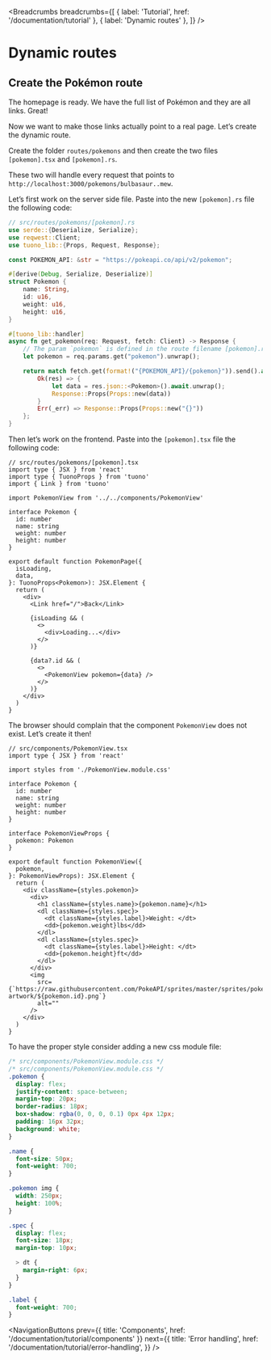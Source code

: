 
<MetaTags
  title="Tuono - Dynamic routes"
  canonical="https://tuono.dev/documentation/tutorial/dynamic-routes"
  description="Learn how to catch more endpoint with the same route loading dynamic data"
/>


<Breadcrumbs
  breadcrumbs={[
    { label: 'Tutorial', href: '/documentation/tutorial' },
    { label: 'Dynamic routes' },
  ]}
/>

# Dynamic routes

## Create the Pokémon route

The homepage is ready. We have the full list of Pokémon and they are all links. Great!

Now we want to make those links actually point to a real page. Let’s create the dynamic route.

Create the folder `routes/pokemons` and then create the two files `[pokemon].tsx` and `[pokemon].rs`.

These two will handle every request that points to `http://localhost:3000/pokemons/bulbasaur..mew`.

Let’s first work on the server side file. Paste into the new `[pokemon].rs` file the following code:

```rs
// src/routes/pokemons/[pokemon].rs
use serde::{Deserialize, Serialize};
use reqwest::Client;
use tuono_lib::{Props, Request, Response};

const POKEMON_API: &str = "https://pokeapi.co/api/v2/pokemon";

#[derive(Debug, Serialize, Deserialize)]
struct Pokemon {
    name: String,
    id: u16,
    weight: u16,
    height: u16,
}

#[tuono_lib::handler]
async fn get_pokemon(req: Request, fetch: Client) -> Response {
    // The param `pokemon` is defined in the route filename [pokemon].rs
    let pokemon = req.params.get("pokemon").unwrap();

    return match fetch.get(format!("{POKEMON_API}/{pokemon}")).send().await {
        Ok(res) => {
            let data = res.json::<Pokemon>().await.unwrap();
            Response::Props(Props::new(data))
        }
        Err(_err) => Response::Props(Props::new("{}"))
    };
}
```

Then let’s work on the frontend. Paste into the `[pokemon].tsx` file the following code:

```tsx
// src/routes/pokemons/[pokemon].tsx
import type { JSX } from 'react'
import type { TuonoProps } from 'tuono'
import { Link } from 'tuono'

import PokemonView from '../../components/PokemonView'

interface Pokemon {
  id: number
  name: string
  weight: number
  height: number
}

export default function PokemonPage({
  isLoading,
  data,
}: TuonoProps<Pokemon>): JSX.Element {
  return (
    <div>
      <Link href="/">Back</Link>

      {isLoading && (
        <>
          <div>Loading...</div>
        </>
      )}

      {data?.id && (
        <>
          <PokemonView pokemon={data} />
        </>
      )}
    </div>
  )
}
```

The browser should complain that the component `PokemonView` does not exist. Let’s create it then!

```tsx
// src/components/PokemonView.tsx
import type { JSX } from 'react'

import styles from './PokemonView.module.css'

interface Pokemon {
  id: number
  name: string
  weight: number
  height: number
}

interface PokemonViewProps {
  pokemon: Pokemon
}

export default function PokemonView({
  pokemon,
}: PokemonViewProps): JSX.Element {
  return (
    <div className={styles.pokemon}>
      <div>
        <h1 className={styles.name}>{pokemon.name}</h1>
        <dl className={styles.spec}>
          <dt className={styles.label}>Weight: </dt>
          <dd>{pokemon.weight}lbs</dd>
        </dl>
        <dl className={styles.spec}>
          <dt className={styles.label}>Height: </dt>
          <dd>{pokemon.height}ft</dd>
        </dl>
      </div>
      <img
        src={`https://raw.githubusercontent.com/PokeAPI/sprites/master/sprites/pokemon/other/official-artwork/${pokemon.id}.png`}
        alt=""
      />
    </div>
  )
}
```

To have the proper style consider adding a new css module file:

```css
/* src/components/PokemonView.module.css */
/* src/components/PokemonView.module.css */
.pokemon {
  display: flex;
  justify-content: space-between;
  margin-top: 20px;
  border-radius: 18px;
  box-shadow: rgba(0, 0, 0, 0.1) 0px 4px 12px;
  padding: 16px 32px;
  background: white;
}

.name {
  font-size: 50px;
  font-weight: 700;
}

.pokemon img {
  width: 250px;
  height: 100%;
}

.spec {
  display: flex;
  font-size: 18px;
  margin-top: 10px;

  > dt {
    margin-right: 6px;
  }
}

.label {
  font-weight: 700;
}
```


<NavigationButtons
  prev={{ title: 'Components', href: '/documentation/tutorial/components' }}
  next={{
    title: 'Error handling',
    href: '/documentation/tutorial/error-handling',
  }}
/>
